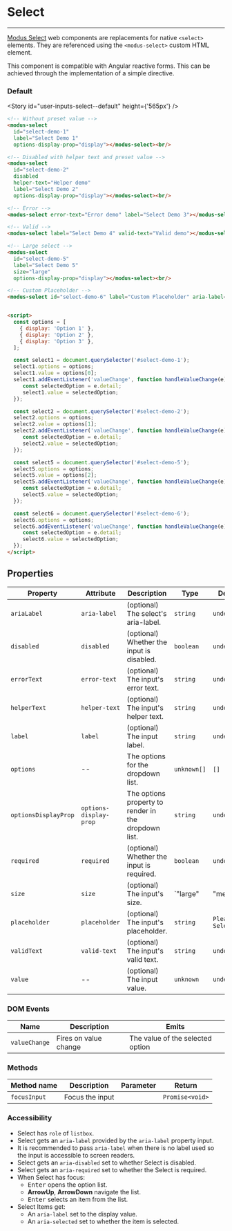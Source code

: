 
# Select

---

[Modus Select](https://modus.trimble.com/components/inputs/) web components are replacements for native `<select>` elements. They are referenced using the `<modus-select>` custom HTML element.

This component is compatible with Angular reactive forms. This can be achieved through the implementation of a simple directive.

### Default

<Story id="user-inputs-select--default" height={'565px'} />

```html
<!-- Without preset value -->
<modus-select
  id="select-demo-1"
  label="Select Demo 1"
  options-display-prop="display"></modus-select><br/>

<!-- Disabled with helper text and preset value -->
<modus-select
  id="select-demo-2"
  disabled
  helper-text="Helper demo"
  label="Select Demo 2"
  options-display-prop="display"></modus-select><br/>

<!-- Error -->
<modus-select error-text="Error demo" label="Select Demo 3"></modus-select><br/>

<!-- Valid -->
<modus-select label="Select Demo 4" valid-text="Valid demo"></modus-select><br/>

<!-- Large select -->
<modus-select
  id="select-demo-5"
  label="Select Demo 5"
  size="large"
  options-display-prop="display"></modus-select><br/>

<!-- Custom Placeholder -->
<modus-select id="select-demo-6" label="Custom Placeholder" aria-label="select" placeholder="Custom Placeholder" options-display-prop="display"></modus-select><br/>


<script>
  const options = [
    { display: 'Option 1' },
    { display: 'Option 2' },
    { display: 'Option 3' },
  ];

  const select1 = document.querySelector('#select-demo-1');
  select1.options = options;
  select1.value = options[0];
  select1.addEventListener('valueChange', function handleValueChange(e) {
     const selectedOption = e.detail;
     select1.value = selectedOption;
  });

  const select2 = document.querySelector('#select-demo-2');
  select2.options = options;
  select2.value = options[1];
  select2.addEventListener('valueChange', function handleValueChange(e) {
     const selectedOption = e.detail;
     select2.value = selectedOption;
  });

  const select5 = document.querySelector('#select-demo-5');
  select5.options = options;
  select5.value = options[2];
  select5.addEventListener('valueChange', function handleValueChange(e) {
     const selectedOption = e.detail;
     select5.value = selectedOption;
  });

  const select6 = document.querySelector('#select-demo-6');
  select6.options = options;
  select6.addEventListener('valueChange', function handleValueChange(e) {
     const selectedOption = e.detail;
     select6.value = selectedOption;
  });
</script>
```

## Properties

| Property             | Attribute              | Description                                          | Type                  | Default     |
| -------------------- | ---------------------- | ---------------------------------------------------- | --------------------- | ----------- |
| `ariaLabel`          | `aria-label`           | (optional) The select's aria-label.                  | `string`              | `undefined` |
| `disabled`           | `disabled`             | (optional) Whether the input is disabled.            | `boolean`             | `undefined` |
| `errorText`          | `error-text`           | (optional) The input's error text.                   | `string`              | `undefined` |
| `helperText`         | `helper-text`          | (optional) The input's helper text.                  | `string`              | `undefined` |
| `label`              | `label`                | (optional) The input label.                          | `string`              | `undefined` |
| `options`            | --                     | The options for the dropdown list.                   | `unknown[]`           | `[]`        |
| `optionsDisplayProp` | `options-display-prop` | The options property to render in the dropdown list. | `string`              | `undefined` |
| `required`           | `required`             | (optional) Whether the input is required.            | `boolean`             | `undefined` |
| `size`               | `size`                 | (optional) The input's size.                         | `"large" | "medium"`  | `'medium'`  |
| `placeholder`        | `placeholder`          | (optional) The input's placeholder.                  | `string`              | `Please Select` |
| `validText`          | `valid-text`           | (optional) The input's valid text.                   | `string`              | `undefined` |
| `value`              | --                     | (optional) The input value.                          | `unknown`             | `undefined` |

### DOM Events

| Name          | Description           | Emits                            |
| ------------- | --------------------- | -------------------------------- |
| `valueChange` | Fires on value change | The value of the selected option |

### Methods

| Method name  | Description     | Parameter | Return          |
| ------------ | --------------- | --------- | --------------- |
| `focusInput` | Focus the input |           | `Promise<void>` |

### Accessibility

- Select has `role` of `listbox`.
- Select gets an `aria-label` provided by the `aria-label` property input.
- It is recommended to pass `aria-label` when there is no label used so the input is accessible to screen readers.
- Select gets an `aria-disabled` set to whether Select is disabled.
- Select gets an `aria-required` set to whether the Select is required.
- When Select has focus:
  - <kbd>Enter</kbd> opens the option list.
  - **ArrowUp**, **ArrowDown** navigate the list.
  - <kbd>Enter</kbd> selects an item from the list.
- Select Items get:
  - An `aria-label` set to the display value.
  - An `aria-selected` set to whether the item is selected.
